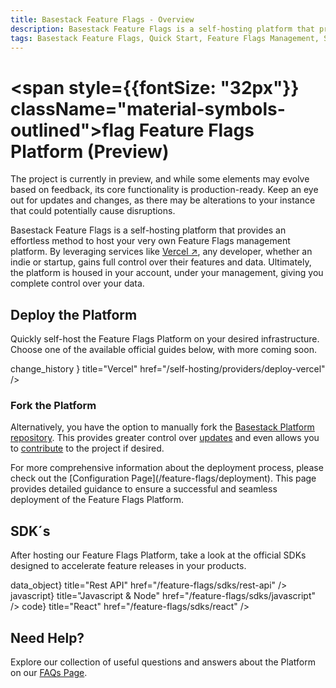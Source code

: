 ```yaml
---
title: Basestack Feature Flags - Overview
description: Basestack Feature Flags is a self-hosting platform that provides an effortless method to host your very own Feature Flags management platform.
tags: Basestack Feature Flags, Quick Start, Feature Flags Management, Self-Hosting Platform, Hosting Solution, Feature Flag Management Platform, Effortless Method, Quick Setup, Self-Hosted Feature Flags, Overview, Feature Toggles, Feature Flagging Platform, Host Your Own Feature Flags, Feature Flag Implementation, Simplified Feature Management
---
```



# <span style={{fontSize: "32px"}} className="material-symbols-outlined">flag</span> Feature Flags Platform (Preview)

<Callout type="warning" emoji="⚠️">
  The project is currently in preview, and while some elements may evolve based
  on feedback, its core functionality is production-ready. Keep an eye out for
  updates and changes, as there may be alterations to your instance that could
  potentially cause disruptions.
</Callout>

Basestack Feature Flags is a self-hosting platform that provides an effortless method to host your very own Feature Flags management platform. By leveraging services like [Vercel ↗](https://vercel.com/?ref=basestack.co), any developer, whether an indie or startup, gains full control over their features and data. Ultimately, the platform is housed in your account, under your management, giving you complete control over your data.

## Deploy the Platform

Quickly self-host the Feature Flags Platform on your desired infrastructure. Choose one of the available official guides below, with more coming soon.

<Cards>
  <Cards.Card
    icon={<span className="material-symbols-outlined">
change_history
</span>}
    title="Vercel"
    href="/self-hosting/providers/deploy-vercel"
  />

</Cards>

### Fork the Platform

Alternatively, you have the option to manually fork the [Basestack Platform repository](https://github.com/basestack-co/basestack). This provides greater control over [updates](/updates) and even allows you to [contribute](/contributing) to the project if desired.

<Callout type="info" emoji="ℹ️">
  For more comprehensive information about the deployment process, please check
  out the [Configuration Page](/feature-flags/deployment). This page provides
  detailed guidance to ensure a successful and seamless deployment of the
  Feature Flags Platform.
</Callout>

## SDK´s

After hosting our Feature Flags Platform, take a look at the official SDKs designed to accelerate feature releases in your products.

<Cards>
  <Cards.Card
    icon={<span className="material-symbols-outlined">data_object</span>}
    title="Rest API"
    href="/feature-flags/sdks/rest-api"
  />
  <Cards.Card
    icon={<span className="material-symbols-outlined">javascript</span>}
    title="Javascript & Node"
    href="/feature-flags/sdks/javascript"
  />
  <Cards.Card
    icon={<span className="material-symbols-outlined">code</span>}
    title="React"
    href="/feature-flags/sdks/react"
  />
</Cards>

## Need Help?

Explore our collection of useful questions and answers about the Platform on our [FAQs Page](/faqs).
